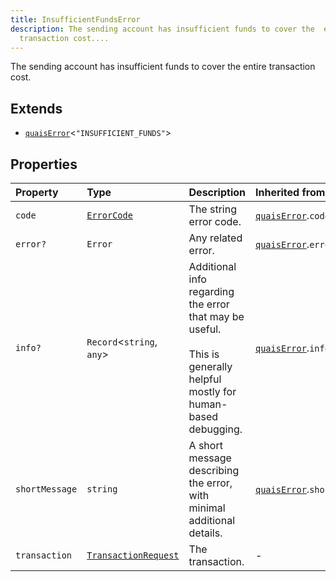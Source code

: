 ```yaml
---
title: InsufficientFundsError
description: The sending account has insufficient funds to cover the  entire
  transaction cost....
---
```


The sending account has insufficient funds to cover the
 entire transaction cost.

## Extends

- [`quaisError`](/content/interfaces/quaisError.mdx)\<`"INSUFFICIENT_FUNDS"`\>

## Properties

| Property | Type | Description | Inherited from |
| :------ | :------ | :------ | :------ |
| `code` | [`ErrorCode`](/content/type-aliases/ErrorCode.mdx) | The string error code. | [`quaisError`](/content/interfaces/quaisError.mdx).`code` |
| `error?` | `Error` | Any related error. | [`quaisError`](/content/interfaces/quaisError.mdx).`error` |
| `info?` | `Record`\<`string`, `any`\> | Additional info regarding the error that may be useful.<br /><br /> This is generally helpful mostly for human-based debugging. | [`quaisError`](/content/interfaces/quaisError.mdx).`info` |
| `shortMessage` | `string` | A short message describing the error, with minimal additional<br /> details. | [`quaisError`](/content/interfaces/quaisError.mdx).`shortMessage` |
| `transaction` | [`TransactionRequest`](/content/type-aliases/TransactionRequest.mdx) | The transaction. | - |
